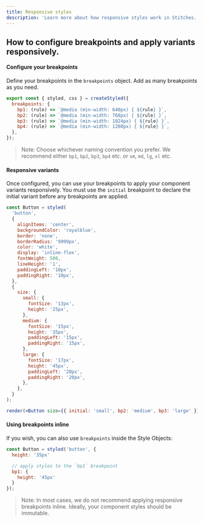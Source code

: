 ```yaml
---
title: Responsive styles
description: 'Learn more about how responsive styles work in Stitches.'
---
```


## How to configure breakpoints and apply variants responsively.

#### Configure your breakpoints
Define your breakpoints in the `breakpoints` object. Add as many breakpoints as you need.

```jsx
export const { styled, css } = createStyled({
  breakpoints: {
    bp1: (rule) => `@media (min-width: 640px) { ${rule} }`,
    bp2: (rule) => `@media (min-width: 768px) { ${rule} }`,
    bp3: (rule) => `@media (min-width: 1024px) { ${rule} }`,
    bp4: (rule) => `@media (min-width: 1280px) { ${rule} }`,
  },
});
```

> Note: Choose whichever naming convention you prefer. We recommend either <Code>bp1</Code>, <Code>bp2</Code>, <Code>bp3</Code>, <Code>bp4</Code> etc. or <Code>sm</Code>, <Code>md</Code>, <Code>lg</Code>, <Code>xl</Code> etc.

#### Responsive variants
Once configured, you can use your breakpoints to apply your component variants responsively. You must use the <Code>initial</Code> breakpoint to declare the initial variant before any breakpoints are applied.

```jsx live manual
const Button = styled(
  'button',
  {
    alignItems: 'center',
    backgroundColor: 'royalblue',
    border: 'none',
    borderRadius: '9999px',
    color: 'white',
    display: 'inline-flex',
    fontWeight: 500,
    lineHeight: '1',
    paddingLeft: '10px',
    paddingRight: '10px',
  },
  {
    size: {
      small: {
        fontSize: '13px',
        height: '25px',
      },
      medium: {
        fontSize: '15px',
        height: '35px',
        paddingLeft: '15px',
        paddingRight: '15px',
      },
      large: {
        fontSize: '17px',
        height: '45px',
        paddingLeft: '20px',
        paddingRight: '20px',
      },
    },
  }
);

render(<Button size={{ initial: 'small', bp2: 'medium', bp3: 'large' }}>Responsive button</Button>);
```

#### Using breakpoints inline
If you wish, you can also use <Code>breakpoints</Code> inside the Style Objects:

```jsx
const Button = styled('button', {
  height: '35px'

  // apply styles to the `bp1` breakpoint
  bp1: {
    height: '45px'
  }
});
```

> Note: In most cases, we do not recommend applying responsive breakpoints inline. Ideally, your component styles should be immutable.
